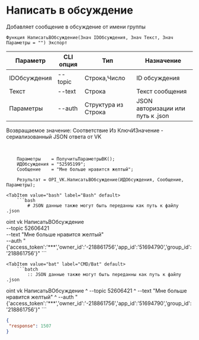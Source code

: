 ﻿---
sidebar_position: 4
---


# Написать в обсуждение
 Добавляет сообщение в обсуждение от имени группы



`Функция НаписатьВОбсуждение(Знач IDОбсуждения, Знач Текст, Знач Параметры = "") Экспорт`

  | Параметр | CLI опция | Тип | Назначение |
  |-|-|-|-|
  | IDОбсуждения | --topic | Строка,Число | ID обсуждения |
  | Текст | --text | Строка | Текст сообщения |
  | Параметры | --auth | Структура из Строка | JSON авторизации или путь к .json |

  
  Возвращаемое значение:   Соответствие Из КлючИЗначение - сериализованный JSON ответа от VK

<br/>




```bsl title="Пример кода"
    Параметры    = ПолучитьПараметрыВК();
    ИДОбсуждения = "52595199";
    Сообщение    = "Мне больше нравится желтый";

    Результат = OPI_VK.НаписатьВОбсуждение(ИДОбсуждения, Сообщение, Параметры);
```
    

 <Tabs>
  
    <TabItem value="bash" label="Bash" default>
        ```bash
            # JSON данные также могут быть переданны как путь к файлу .json

oint vk НаписатьВОбсуждение \
              --topic 52606421 \
              --text "Мне больше нравится желтый" \
              --auth "{'access_token':'***','owner_id':'-218861756','app_id':'51694790','group_id':'218861756'}"
        ```
    </TabItem>
  
    <TabItem value="bat" label="CMD/Bat" default>
        ```batch
            :: JSON данные также могут быть переданны как путь к файлу .json

oint vk НаписатьВОбсуждение ^
              --topic 52606421 ^
              --text "Мне больше нравится желтый" ^
              --auth "{'access_token':'***','owner_id':'-218861756','app_id':'51694790','group_id':'218861756'}"
        ```
    </TabItem>
</Tabs>


```json title="Результат"
{
 "response": 1507
}
```
